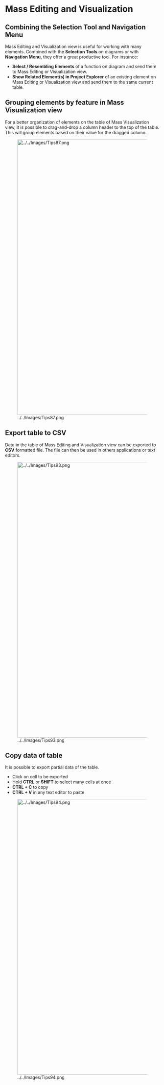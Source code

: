 =Mass Editing and Visualization=

==Combining the Selection Tool and Navigation Menu==
Mass Editing and Visualization view is useful for working with many elements. Combined with the '''Selection Tools''' on diagrams or with '''Navigation Menu''', they offer a great productive tool. For instance:

* '''Select / Resembling Elements''' of a function on diagram and send them to Mass Editing or Visualization view.
* '''Show Related Element(s) in Project Explorer''' of an existing element on Mass Editing or Visualization view and send them to the same current table.

==Grouping elements by feature in Mass Visualization view==
For a better organization of elements on the table of Mass Visualization view, it is possible to drag-and-drop a column header to the top of the table. This will group elements based on their value for the dragged column.

[[File:../../Images/Tips87.png|thumbnail|900px]]

==Export table to CSV==
Data in the table of Mass Editing and Visualization view can be exported to '''CSV''' formatted file. The file can then be used in others applications or text editors.

[[File:../../Images/Tips93.png|thumbnail|900px]]

==Copy data of table==

It is possible to export partial data of the table. 

* Click on cell to be exported
* Hold '''CTRL''' or '''SHIFT''' to select many cells at once
* '''CTRL + C''' to copy
* '''CTRL + V''' in any text editor to paste

[[File:../../Images/Tips94.png|thumbnail|900px]]